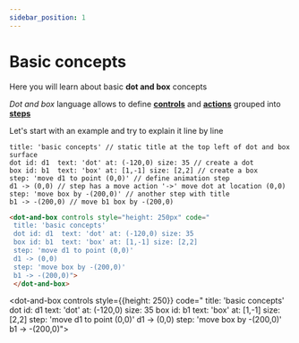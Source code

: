 ```yaml
---
sidebar_position: 1
---
```


# Basic concepts

Here you will learn about basic **dot and box** concepts

*Dot and box* language allows to define **[controls](/category/controls)** and **[actions](/category/actions)** grouped into **[steps](/tutorial/actions-and-steps#steps)**

Let's start with an example and try to explain it line by line

```dabl tab showLineNumbers
title: 'basic concepts' // static title at the top left of dot and box surface
dot id: d1  text: 'dot' at: (-120,0) size: 35 // create a dot
box id: b1  text: 'box' at: [1,-1] size: [2,2] // create a box
step: 'move d1 to point (0,0)' // define animation step
d1 -> (0,0) // step has a move action '->' move dot at location (0,0)
step: 'move box by -(200,0)' // another step with title
b1 -> -(200,0) // move b1 box by -(200,0)
```
```html tab showLineNumbers
<dot-and-box controls style="height: 250px" code="
 title: 'basic concepts'
 dot id: d1  text: 'dot' at: (-120,0) size: 35
 box id: b1  text: 'box' at: [1,-1] size: [2,2]
 step: 'move d1 to point (0,0)'
 d1 -> (0,0)
 step: 'move box by -(200,0)'
 b1 -> -(200,0)">
 </dot-and-box>
```

<dot-and-box controls style={{height: 250}} code="
 title: 'basic concepts'
 dot id: d1  text: 'dot' at: (-120,0) size: 35
 box id: b1  text: 'box' at: [1,-1] size: [2,2]
 step: 'move d1 to point (0,0)'
 d1 -> (0,0)
 step: 'move box by -(200,0)'
 b1 -> -(200,0)">
 </dot-and-box>


